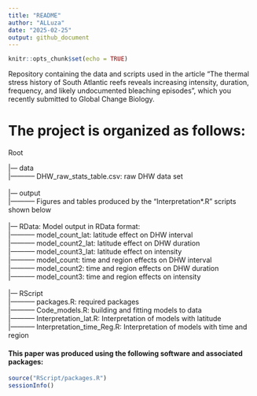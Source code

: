 ```yaml
---
title: "README"
author: "ALLuza"
date: "2025-02-25"
output: github_document
---
```


```r
knitr::opts_chunk$set(echo = TRUE)
```


Repository containing the data and scripts used in the article "The thermal stress history of South Atlantic reefs reveals increasing intensity, duration, frequency, and likely undocumented bleaching episodes”, which you recently submitted to Global Change Biology.

<!-- badges: start -->
<!-- badges: end -->

# The project is organized as follows:

Root

|--- data\
|----------- DHW_raw_stats_table.csv: raw DHW data set\
\
|--- output\
|----------- Figures and tables produced by the "Interpretation*.R" scripts shown below\
\
|--- RData: Model output in RData format:\
|----------- model_count_lat: latitude effect on DHW interval\
|----------- model_count2_lat: latitude effect on DHW duration\
|----------- model_count3_lat: latitude effect on intensity\
|----------- model_count: time and region effects on DHW interval\
|----------- model_count2: time and region effects on DHW duration\
|----------- model_count3: time and region effects on intensity\
\
|--- RScript\
|----------- packages.R: required packages \
|----------- Code_models.R: building and fitting models to data \
|----------- Interpretation_lat.R: Interpretation of models with latitude \
|----------- Interpretation_time_Reg.R: Interpretation of models with time and region \


#### This paper was produced using the following software and associated packages:

```r

source("RScript/packages.R")
sessionInfo()


```
